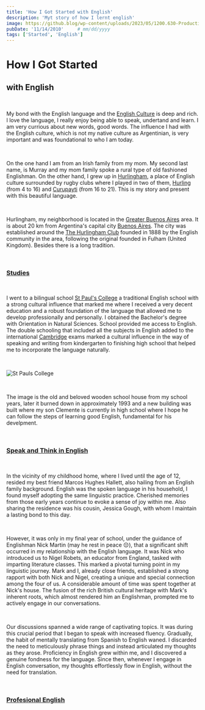```yaml
---
title: 'How I Got Started with English'
description: 'Myt story of how I lernt english'
image: https://github.blog/wp-content/uploads/2023/05/1200.630-Productivity-wLogo@2x.png?resize=1600%2C850
pubDate: '11/14/2010'     # mm/dd/yyyy
tags: ['Started', 'English']
---
```



# How I Got Started
## with English

<br/>

My bond with the English language and the <a href="https://en.wikipedia.org/wiki/Culture_of_England" target="_blank">English Culture</a> is deep and rich. I love the language, I really enjoy being able to speak, undertand and learn. I am very currious about new words, good words. The influence I had with the English culture, which is not my native culture as Argentinian, is very important and was foundational to who I am today.

<br/>

On the one hand I am from an Irish family from my mom. My second last name, is Murray and my mom family spoke a rural type of old fashioned Englishman. On the other hand, I grew up in <a href="https://en.wikipedia.org/wiki/Hurlingham,_Buenos_Aires" target="_blank">Hurlingham</a>, a place of English culture surrounded by rugby clubs where I played in two of them, <a href="https://hurlingclub.com.ar/" target="_blank">Hurling</a> (from 4 to 16) and <a href="" target="_blank">Curupayti</a> (from 16 to 21). This is my story and present with this beautiful language.

<br/>

Hurlingham, my neighborhood is located in the <a href="https://en.wikipedia.org/wiki/Greater_Buenos_Aires" target="_blank">Greater Buenos Aires</a> area. It is about 20 km from Argentina's capital city <a href="https://en.wikipedia.org/wiki/Buenos_Aires" target="_blank">Buenos Aires</a>. The city was established around the <a href="https://en.wikipedia.org/wiki/The_Hurlingham_Club" target="_blank">The Hurlingham Club</a> founded in 1888 by the English community in the area, following the original founded in Fulham (United Kingdom). Besides there is a long tradition.

<br/>

### [Studies](#studies)

<br/>

I went to a bilingual school <a href="https://stpauls.edu.ar" target="_blank">St Paul's College</a> a traditional English school with a strong cultural influence that marked me where I received a very decent education and a robust foundation of the language that allowed me to develop professionally and personally. I obtained the Bachelor's degree with Orientation in Natural Sciences. School provided me access to English. The double schooling that included all the subjects in English added to the international <a href="https://www.cambridgeenglish.org" target="_blank">Cambridge</a> exams marked a cultural influence in the way of speaking and writing from kindergarten to finishing high school that helped me to incorporate the language naturally.

<br/>

![St Pauls College](/images/started/english/english_st_pauls_old_house.png)

<br/>

The image is the old and beloved wooden school house from my school years, later it burned down in approximately 1993 and a new building was built where my son Clemente is currently in high school where I hope he can follow the steps of learning good English, fundamental for his develpment.


<br/>

### [Speak and Think in English](#speak-and-think-in-english)

<br/>

In the vicinity of my childhood home, where I lived until the age of 12, resided my best friend Marcos Hughes Hallett, also hailing from an English family background. English was the spoken language in his household, I found myself adopting the same linguistic practice. Cherished memories from those early years continue to evoke a sense of joy within me. Also sharing the residence was his cousin, Jessica Gough, with whom I maintain a lasting bond to this day.

<br/>

However, it was only in my final year of school, under the guidance of Englishman Nick Martin (may he rest in peace 😔), that a significant shift occurred in my relationship with the English language. It was Nick who introduced us to Nigel Robets, an educator from England, tasked with imparting literature classes. This marked a pivotal turning point in my linguistic journey. Mark and I, already close friends, established a strong rapport with both Nick and Nigel, creating a unique and special connection among the four of us. A considerable amount of time was spent together at Nick's house. The fusion of the rich British cultural heritage with Mark's inherent roots, which almost rendered him an Englishman, prompted me to actively engage in our conversations.

<br/>

Our discussions spanned a wide range of captivating topics. It was during this crucial period that I began to speak with increased fluency. Gradually, the habit of mentally translating from Spanish to English waned. I discarded the need to meticulously phrase things and instead articulated my thoughts as they arose. Proficiency in English grew within me, and I discovered a genuine fondness for the language. Since then, whenever I engage in English conversation, my thoughts effortlessly flow in English, without the need for translation.

<br/>

### [Profesional English](#profesional-english)





<a href="" target="_blank"> </a>





